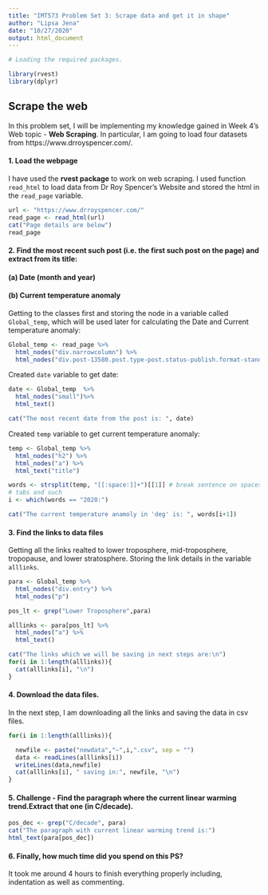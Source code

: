 ```yaml
---
title: "IMT573 Problem Set 3: Scrape data and get it in shape"
author: "Lipsa Jena"
date: "10/27/2020"
output: html_document
---
```


```r
# Loading the required packages.

library(rvest)
library(dplyr)
```

## Scrape the web

In this problem set, I will be implementing my knowledge gained in Week 4's Web topic - **Web Scraping**.  In particular, I am going to load four datasets from https://www.drroyspencer.com/. 

#### 1. Load the webpage

I have used the **__rvest package__** to work on web scraping. I used function `read_html` to load data from Dr Roy Spencer's Website and stored the html in the `read_page` variable.

```r
url <- "https://www.drroyspencer.com/"
read_page <- read_html(url)
cat("Page details are below")
read_page
```



#### 2. Find the most recent such post (i.e. the first such post on the page) and extract from its title:
#### (a) Date (month and year)
#### (b) Current temperature anomaly

Getting to the classes first and storing the node in a variable called `Global_temp`, which will be used later for calculating the Date and Current temperature anomaly:

```r

Global_temp <- read_page %>%
  html_nodes("div.narrowcolumn") %>%
  html_nodes("div.post-13580.post.type-post.status-publish.format-standard.hentry.category-blogarticle")

```

Created `date` variable to get date:

```r
date <- Global_temp  %>%
  html_nodes("small")%>%
  html_text()

cat("The most recent date from the post is: ", date)
```

Created `temp` variable to get current temperature anomaly:

```r
temp <- Global_temp %>%
  html_nodes("h2") %>%
  html_nodes("a") %>%
  html_text("title")

words <- strsplit(temp, "[[:space:]]+")[[1]] # break sentence on spaces,
# tabs and such
i <- which(words == "2020:")

cat("The current temperature anamoly in 'deg' is: ", words[i+1])

```

#### 3. Find the links to data files

Getting all the links realted to lower troposphere, mid-troposphere, tropopause, and lower stratosphere. Storing the link details in the variable `alllinks`.
```r
para <- Global_temp %>%
  html_nodes("div.entry") %>%
  html_nodes("p") 

pos_lt <- grep("Lower Troposphere",para)

alllinks <- para[pos_lt] %>%
  html_nodes("a") %>%
  html_text()

cat("The links which we will be saving in next steps are:\n")
for(i in 1:length(alllinks)){
  cat(alllinks[i], "\n")
}


```

#### 4. Download the data files.

In the next step, I am downloading all the links and saving the data in csv files.

```r

for(i in 1:length(alllinks)){

  newfile <- paste("newdata","~",i,".csv", sep = "")
  data <- readLines(alllinks[i])
  writeLines(data,newfile)
  cat(alllinks[i], " saving in:", newfile, "\n")
}


```

#### 5. Challenge - Find the paragraph where the current linear warming trend.Extract that one (in C/decade).


```r
pos_dec <- grep("C/decade", para)
cat("The paragraph with current linear warming trend is:")
html_text(para[pos_dec])
```

#### 6. Finally, how much time did you spend on this PS?

It took me around 4 hours to finish everything properly including, indentation as well as commenting.
